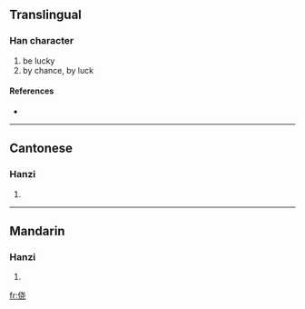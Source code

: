 {{see|僥}}
==Translingual==

===Han character===
{{Han char|rn=9|rad=人|as=06|sn=8|four=|canj=人十心山 (OJPU)}}

# be lucky
# by chance, by luck

====References====
* {{Han ref|kx=0102.291|hdz=10147.030|uh=4FA5|ud=20389}}

----

==Cantonese==

===Hanzi===
{{yue-hanzi|jyut=hiu<sup>1</sup>|y=hīu}}

# {{defn|Cantonese}}

----

==Mandarin==

===Hanzi===
{{cmn-hanzi|tra=僥|pin=[[jiǎo]] ([[jiao3]])|wg=chiao<sup>3</sup>}}

# {{defn|Mandarin}}

[[fr:侥]]